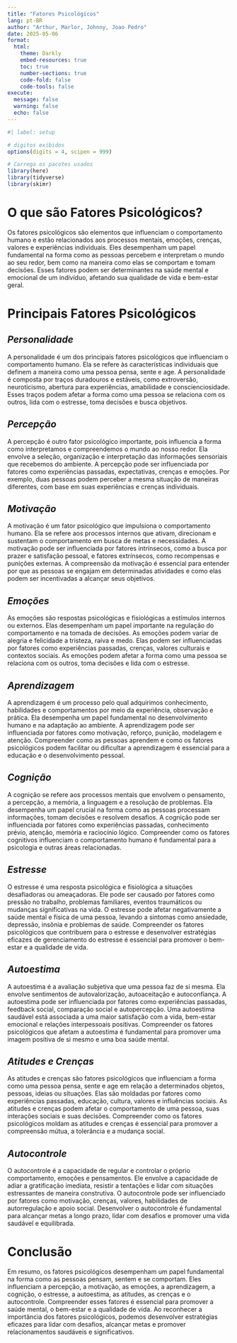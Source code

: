 ```yaml
---
title: "Fatores Psicológicos"
lang: pt-BR
author: "Arthur, Marlor, Johnny, Joao Pedro"
date: 2025-05-06
format: 
  html:
    theme: Darkly
    embed-resources: true
    toc: true
    number-sections: true
    code-fold: false
    code-tools: false
execute:
  message: false
  warning: false
  echo: false
---
```



```r
#| label: setup

# digitos exibidos
options(digits = 4, scipen = 999)

# Carrega os pacotes usados
library(here)
library(tidyverse)
library(skimr)
```

# O que são Fatores Psicológicos?

Os fatores psicológicos são elementos que influenciam o comportamento humano e estão relacionados aos processos mentais, emoções, crenças, valores e experiências individuais. Eles desempenham um papel fundamental na forma como as pessoas percebem e interpretam o mundo ao seu redor, bem como na maneira como elas se comportam e tomam decisões. Esses fatores podem ser determinantes na saúde mental e emocional de um indivíduo, afetando sua qualidade de vida e bem-estar geral.

# Principais Fatores Psicológicos

## *Personalidade*

A personalidade é um dos principais fatores psicológicos que influenciam o comportamento humano. Ela se refere às características individuais que definem a maneira como uma pessoa pensa, sente e age. A personalidade é composta por traços duradouros e estáveis, como extroversão, neuroticismo, abertura para experiências, amabilidade e conscienciosidade. Esses traços podem afetar a forma como uma pessoa se relaciona com os outros, lida com o estresse, toma decisões e busca objetivos.

## *Percepção*

A percepção é outro fator psicológico importante, pois influencia a forma como interpretamos e compreendemos o mundo ao nosso redor. Ela envolve a seleção, organização e interpretação das informações sensoriais que recebemos do ambiente. A percepção pode ser influenciada por fatores como experiências passadas, expectativas, crenças e emoções. Por exemplo, duas pessoas podem perceber a mesma situação de maneiras diferentes, com base em suas experiências e crenças individuais.

## *Motivação*

A motivação é um fator psicológico que impulsiona o comportamento humano. Ela se refere aos processos internos que ativam, direcionam e sustentam o comportamento em busca de metas e necessidades. A motivação pode ser influenciada por fatores intrínsecos, como a busca por prazer e satisfação pessoal, e fatores extrínsecos, como recompensas e punições externas. A compreensão da motivação é essencial para entender por que as pessoas se engajam em determinadas atividades e como elas podem ser incentivadas a alcançar seus objetivos.

## *Emoções*

As emoções são respostas psicológicas e fisiológicas a estímulos internos ou externos. Elas desempenham um papel importante na regulação do comportamento e na tomada de decisões. As emoções podem variar de alegria e felicidade a tristeza, raiva e medo. Elas podem ser influenciadas por fatores como experiências passadas, crenças, valores culturais e contextos sociais. As emoções podem afetar a forma como uma pessoa se relaciona com os outros, toma decisões e lida com o estresse.

## *Aprendizagem*

A aprendizagem é um processo pelo qual adquirimos conhecimento, habilidades e comportamentos por meio da experiência, observação e prática. Ela desempenha um papel fundamental no desenvolvimento humano e na adaptação ao ambiente. A aprendizagem pode ser influenciada por fatores como motivação, reforço, punição, modelagem e atenção. Compreender como as pessoas aprendem e como os fatores psicológicos podem facilitar ou dificultar a aprendizagem é essencial para a educação e o desenvolvimento pessoal.

## *Cognição*

A cognição se refere aos processos mentais que envolvem o pensamento, a percepção, a memória, a linguagem e a resolução de problemas. Ela desempenha um papel crucial na forma como as pessoas processam informações, tomam decisões e resolvem desafios. A cognição pode ser influenciada por fatores como experiências passadas, conhecimento prévio, atenção, memória e raciocínio lógico. Compreender como os fatores cognitivos influenciam o comportamento humano é fundamental para a psicologia e outras áreas relacionadas.

## *Estresse*

O estresse é uma resposta psicológica e fisiológica a situações desafiadoras ou ameaçadoras. Ele pode ser causado por fatores como pressão no trabalho, problemas familiares, eventos traumáticos ou mudanças significativas na vida. O estresse pode afetar negativamente a saúde mental e física de uma pessoa, levando a sintomas como ansiedade, depressão, insônia e problemas de saúde. Compreender os fatores psicológicos que contribuem para o estresse e desenvolver estratégias eficazes de gerenciamento do estresse é essencial para promover o bem-estar e a qualidade de vida.

## *Autoestima*

A autoestima é a avaliação subjetiva que uma pessoa faz de si mesma. Ela envolve sentimentos de autovalorização, autoaceitação e autoconfiança. A autoestima pode ser influenciada por fatores como experiências passadas, feedback social, comparação social e autopercepção. Uma autoestima saudável está associada a uma maior satisfação com a vida, bem-estar emocional e relações interpessoais positivas. Compreender os fatores psicológicos que afetam a autoestima é fundamental para promover uma imagem positiva de si mesmo e uma boa saúde mental.

## *Atitudes e Crenças*

As atitudes e crenças são fatores psicológicos que influenciam a forma como uma pessoa pensa, sente e age em relação a determinados objetos, pessoas, ideias ou situações. Elas são moldadas por fatores como experiências passadas, educação, cultura, valores e influências sociais. As atitudes e crenças podem afetar o comportamento de uma pessoa, suas interações sociais e suas decisões. Compreender como os fatores psicológicos moldam as atitudes e crenças é essencial para promover a compreensão mútua, a tolerância e a mudança social.

## *Autocontrole*

O autocontrole é a capacidade de regular e controlar o próprio comportamento, emoções e pensamentos. Ele envolve a capacidade de adiar a gratificação imediata, resistir a tentações e lidar com situações estressantes de maneira construtiva. O autocontrole pode ser influenciado por fatores como motivação, crenças, valores, habilidades de autorregulação e apoio social. Desenvolver o autocontrole é fundamental para alcançar metas a longo prazo, lidar com desafios e promover uma vida saudável e equilibrada.

# Conclusão

Em resumo, os fatores psicológicos desempenham um papel fundamental na forma como as pessoas pensam, sentem e se comportam. Eles influenciam a percepção, a motivação, as emoções, a aprendizagem, a cognição, o estresse, a autoestima, as atitudes, as crenças e o autocontrole. Compreender esses fatores é essencial para promover a saúde mental, o bem-estar e a qualidade de vida. Ao reconhecer a importância dos fatores psicológicos, podemos desenvolver estratégias eficazes para lidar com desafios, alcançar metas e promover relacionamentos saudáveis e significativos.